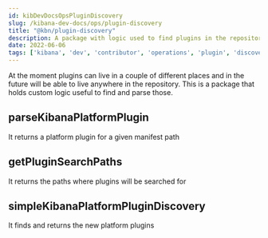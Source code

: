 ```yaml
---
id: kibDevDocsOpsPluginDiscovery
slug: /kibana-dev-docs/ops/plugin-discovery
title: "@kbn/plugin-discovery"
description: A package with logic used to find plugins in the repository
date: 2022-06-06
tags: ['kibana', 'dev', 'contributor', 'operations', 'plugin', 'discovery']
---
```


At the moment plugins can live in a couple of different places and in the future will be able 
to live anywhere in the repository. This is a package that holds custom logic useful to find and 
parse those.

## parseKibanaPlatformPlugin

It returns a platform plugin for a given manifest path

## getPluginSearchPaths

It returns the paths where plugins will be searched for

## simpleKibanaPlatformPluginDiscovery

It finds and returns the new platform plugins 
